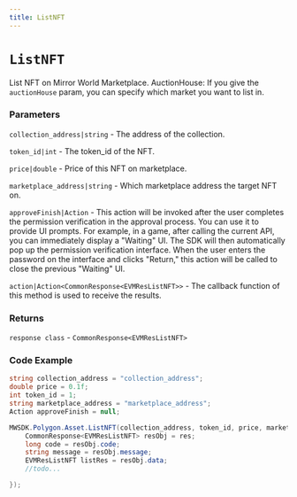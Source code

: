 ```yaml
---
title: ListNFT
---
```


# `ListNFT`

List NFT on Mirror World Marketplace.
AuctionHouse: If you give the `auctionHouse` param, you can specify which market you want to list in.
### Parameters
`collection_address|string` - The address of the collection.

`token_id|int` - The token_id of the NFT.

`price|double` - Price of this NFT on marketplace.

`marketplace_address|string` - Which marketplace address the target NFT on.

`approveFinish|Action` - This action will be invoked after the user completes the permission verification in the approval process. You can use it to provide UI prompts. For example, in a game, after calling the current API, you can immediately display a "Waiting" UI. The SDK will then automatically pop up the permission verification interface. When the user enters the password on the interface and clicks "Return," this action will be called to close the previous "Waiting" UI.

`action|Action<CommonResponse<EVMResListNFT>>` - The callback function of this method is used to receive the results.

### Returns
`response class` - `CommonResponse<EVMResListNFT>`

### Code Example
```csharp
string collection_address = "collection_address";
double price = 0.1f;
int token_id = 1;
string marketplace_address = "marketplace_address";
Action approveFinish = null;

MWSDK.Polygon.Asset.ListNFT(collection_address, token_id, price, marketplace_address, approveFinish, (res) => {
    CommonResponse<EVMResListNFT> resObj = res;
    long code = resObj.code;
    string message = resObj.message;
    EVMResListNFT listRes = resObj.data;
    //todo...

});
```